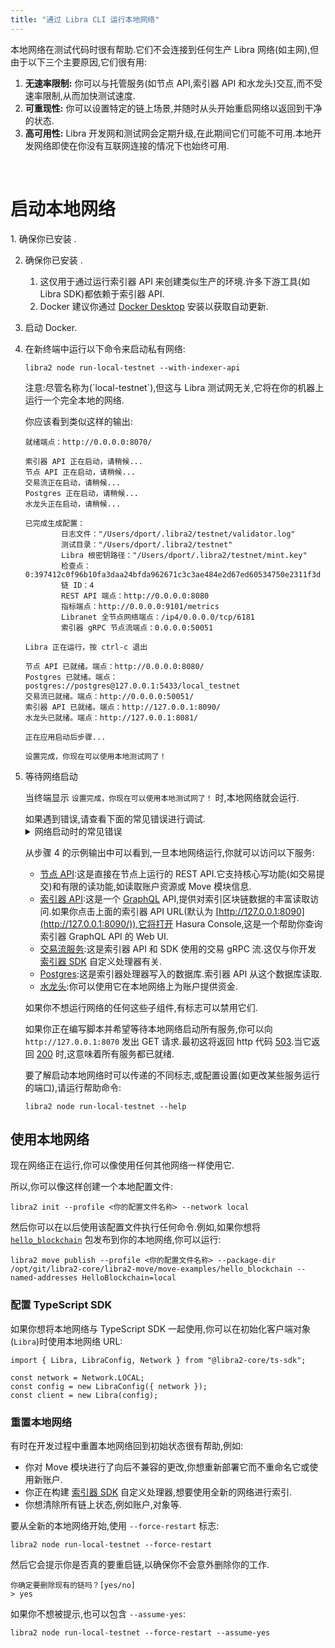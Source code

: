 ```yaml
---
title: "通过 Libra CLI 运行本地网络"
---
```



本地网络在测试代码时很有帮助.它们不会连接到任何生产 Libra 网络(如主网),但由于以下三个主要原因,它们很有用:

1. **无速率限制:** 你可以与托管服务(如节点 API,索引器 API 和水龙头)交互,而不受速率限制,从而加快测试速度.
2. **可重现性:** 你可以设置特定的链上场景,并随时从头开始重启网络以返回到干净的状态.
3. **高可用性:** Libra 开发网和测试网会定期升级,在此期间它们可能不可用.本地开发网络即使在你没有互联网连接的情况下也始终可用.

<br />

# 启动本地网络

<Steps>
  1. 确保你已安装 .

  2. 确保你已安装 .

     1. 这仅用于通过运行索引器 API 来创建类似生产的环境.许多下游工具(如 Libra SDK)都依赖于索引器 API.
     2. Docker 建议你通过 [Docker Desktop](https://www.docker.com/products/docker-desktop/) 安装以获取自动更新.

  3. 启动 Docker.

  4. 在新终端中运行以下命令来启动私有网络:

     ```shellscript filename="Terminal"
     libra2 node run-local-testnet --with-indexer-api
     ```

     <Aside type="caution">
       注意:尽管名称为(`local-testnet`),但这与 Libra 测试网无关,它将在你的机器上运行一个完全本地的网络.
     </Aside>

     你应该看到类似这样的输出:

     ```shellscript filename="Terminal"
     就绪端点：http://0.0.0.0:8070/

     索引器 API 正在启动，请稍候...
     节点 API 正在启动，请稍候...
     交易流正在启动，请稍候...
     Postgres 正在启动，请稍候...
     水龙头正在启动，请稍候...

     已完成生成配置：
             日志文件："/Users/dport/.libra2/testnet/validator.log"
             测试目录："/Users/dport/.libra2/testnet"
             Libra 根密钥路径："/Users/dport/.libra2/testnet/mint.key"
             检查点：0:397412c0f96b10fa3daa24bfda962671c3c3ae484e2d67ed60534750e2311f3d
             链 ID：4
             REST API 端点：http://0.0.0.0:8080
             指标端点：http://0.0.0.0:9101/metrics
             Libranet 全节点网络端点：/ip4/0.0.0.0/tcp/6181
             索引器 gRPC 节点流端点：0.0.0.0:50051

     Libra 正在运行，按 ctrl-c 退出

     节点 API 已就绪。端点：http://0.0.0.0:8080/
     Postgres 已就绪。端点：postgres://postgres@127.0.0.1:5433/local_testnet
     交易流已就绪。端点：http://0.0.0.0:50051/
     索引器 API 已就绪。端点：http://127.0.0.1:8090/
     水龙头已就绪。端点：http://127.0.0.1:8081/

     正在应用启动后步骤...

     设置完成，你现在可以使用本地测试网了！
     ```

  5. 等待网络启动

     当终端显示 `设置完成，你现在可以使用本地测试网了！` 时,本地网络就会运行.

     <Aside type="caution">
       如果遇到错误,请查看下面的常见错误进行调试.
     </Aside>

     <details>
       <summary>网络启动时的常见错误</summary>

       ### 地址已被使用

       ```shellscript filename="Terminal"
       在 0.0.0.0:8080 绑定时出现错误：创建服务器监听器时出错：地址已被使用（操作系统错误 48）
       ```

       这意味着本地网络需要的某个端口已被另一个进程使用.

       要在 Unix 系统上修复此问题,你可以:

       1. 通过运行 `lsof -i :8080` 识别进程的名称和 PID.
       2. 一旦知道 PID,运行 `kill <pid>` 释放该端口.

       ### 打开的文件太多错误

       ```shellscript filename="Terminal"
       在 crates/libra2/src/node/local_testnet/logging.rs:64:10 处出现错误：
       调用 `Result::unwrap()` 时出现 `Err` 值：Os { code: 24, kind: Uncategorized, message: "打开的文件太多" }
       ```

       这意味着你的系统上打开的文件太多.在许多 Unix 系统上,你可以通过在 `.zshrc` 中添加以下内容来增加打开文件的最大数量:

       ```shellscript filename="Terminal"
       ulimit -n 1048576
       ```

       ### Docker 不可用

       ```shellscript filename="Terminal"
       意外错误：为 Postgres 应用预运行步骤失败：Docker 不可用，确认它已安装并正在运行。在 Linux 上你可能需要使用 sudo
       ```

       要调试此问题,请尝试以下修复方法:

       1. 通过运行 `docker --version` 确保已安装 docker.
       2. 通过运行 `docker info` 确保 Docker 守护进程正在运行(如果出现错误说 `无法连接到 Docker 守护进程`,则 Docker 未运行)
       3. 确保 Docker 连接的套接字在你机器上的默认位置存在.例如,在 Unix 系统上 `/var/run/docker.sock` 应该存在.
          1. 如果该文件不存在,打开 Docker Desktop 并启用 `设置 -> 高级 -> 允许使用默认 Docker 套接字`.
          2. 或者,你可以通过运行 `docker context inspect | grep Host` 找到 Docker 套接字的位置,然后通过运行 `sudo ln -s /Users/dport/.docker/run/docker.sock /var/run/docker.sock` 将该位置符号链接到默认位置
     </details>

     从步骤 4 的示例输出中可以看到,一旦本地网络运行,你就可以访问以下服务:

     - [节点 API](/zh/network/nodes/libra2-api-spec):这是直接在节点上运行的 REST API.它支持核心写功能(如交易提交)和有限的读功能,如读取账户资源或 Move 模块信息.
     - [索引器 API](/zh/build/indexer/libra2-hosted):这是一个 [GraphQL](https://graphql.org/) API,提供对索引区块链数据的丰富读取访问.如果你点击上面的索引器 API URL(默认为 [http://127.0.0.1:8090](http://127.0.0.1:8090/)),它将打开 Hasura Console,这是一个帮助你查询索引器 GraphQL API 的 Web UI.
     - [交易流服务](/zh/build/indexer/txn-stream):这是索引器 API 和 SDK 使用的交易 gRPC 流.这仅与你开发 [索引器 SDK](/zh/build/indexer/indexer-sdk) 自定义处理器有关.
     - [Postgres](https://www.postgresql.org/):这是索引器处理器写入的数据库.索引器 API 从这个数据库读取.
     - [水龙头](/zh/build/apis/faucet-api):你可以使用它在本地网络上为账户提供资金.

     如果你不想运行网络的任何这些子组件,有标志可以禁用它们.

     如果你正在编写脚本并希望等待本地网络启动所有服务,你可以向 `http://127.0.0.1:8070` 发出 GET 请求.最初这将返回 http 代码 [503](https://developer.mozilla.org/en-US/docs/Web/HTTP/Status/503).当它返回 [200](https://developer.mozilla.org/en-US/docs/Web/HTTP/Status/200) 时,这意味着所有服务都已就绪.

     要了解启动本地网络时可以传递的不同标志,或配置设置(如更改某些服务运行的端口),请运行帮助命令:

     ```shellscript filename="Terminal"
     libra2 node run-local-testnet --help
     ```
</Steps>

## 使用本地网络

现在网络正在运行,你可以像使用任何其他网络一样使用它.

所以,你可以像这样创建一个本地配置文件:

```shellscript filename="Terminal"
libra2 init --profile <你的配置文件名称> --network local
```

然后你可以在以后使用该配置文件执行任何命令.例如,如果你想将 [`hello_blockchain`](https://github.com/libra2org/libra2-core/tree/main/libra2-move/move-examples/hello_blockchain) 包发布到你的本地网络,你可以运行:

```shellscript filename="Terminal"
libra2 move publish --profile <你的配置文件名称> --package-dir /opt/git/libra2-core/libra2-move/move-examples/hello_blockchain --named-addresses HelloBlockchain=local
```

### 配置 TypeScript SDK

如果你想将本地网络与 TypeScript SDK 一起使用,你可以在初始化客户端对象(`Libra`)时使用本地网络 URL:

```tsx
import { Libra, LibraConfig, Network } from "@libra2-core/ts-sdk";

const network = Network.LOCAL;
const config = new LibraConfig({ network });
const client = new Libra(config);
```

### 重置本地网络

有时在开发过程中重置本地网络回到初始状态很有帮助,例如:

- 你对 Move 模块进行了向后不兼容的更改,你想重新部署它而不重命名它或使用新账户.
- 你正在构建 [索引器 SDK](/zh/build/indexer/indexer-sdk) 自定义处理器,想要使用全新的网络进行索引.
- 你想清除所有链上状态,例如账户,对象等.

要从全新的本地网络开始,使用 `--force-restart` 标志:

```shellscript filename="Terminal"
libra2 node run-local-testnet --force-restart
```

然后它会提示你是否真的要重启链,以确保你不会意外删除你的工作.

```shellscript filename="Terminal"
你确定要删除现有的链吗？[yes/no]
> yes
```

如果你不想被提示,也可以包含 `--assume-yes`:

```shellscript filename="Terminal"
libra2 node run-local-testnet --force-restart --assume-yes
```

